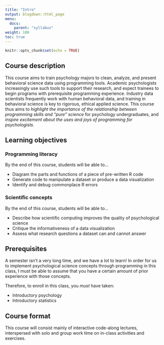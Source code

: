 ```yaml
---
title: "Intro"
output: blogdown::html_page
menu:
  docs:
    parent: "syllabus"
weight: 100
toc: true
---
```


```r
knitr::opts_chunk$set(echo = TRUE)
```

## Course description

This course aims to train psychology majors to clean, analyze, and present behavioral science data using programming tools. Academic psychologists increasingly use such tools to support their research, and expect trainees to begin programs with prerequisite programming experience. Industry data scientists frequently work with human behavioral data, and training in behavioral science is key to rigorous, ethical applied science. This course thus aims to _highlight the importance of the relationship between programming skills and "pure" science_ for psychology undergraduates, and _inspire excitement about the uses and joys of programming for psychologists._

## Learning objectives

### Programming literacy

By the end of this course, students will be able to…

- Diagram the parts and functions of a piece of pre-written R code
- Generate code to manipulate a dataset or produce a data visualization
- Identify and debug commonplace R errors

### Scientific concepts 

By the end of this course, students will be able to…

- Describe how scientific computing improves the quality of psychological science
- Critique the informativeness of a data visualization
- Assess what research questions a dataset can and cannot answer

## Prerequisites

A semester isn't a very long time, and we have a lot to learn! In order for us to implement psychological science concepts through programming in this class, I must be able to assume that you have a certain amount of prior experience with those concepts.

Therefore, to enroll in this class, you _must_ have taken:

- Introductory psychology
- Introductory statistics

## Course format

This course will consist mainly of interactive code-along lectures, interspersed with solo and group work time on in-class activities and exercises.
